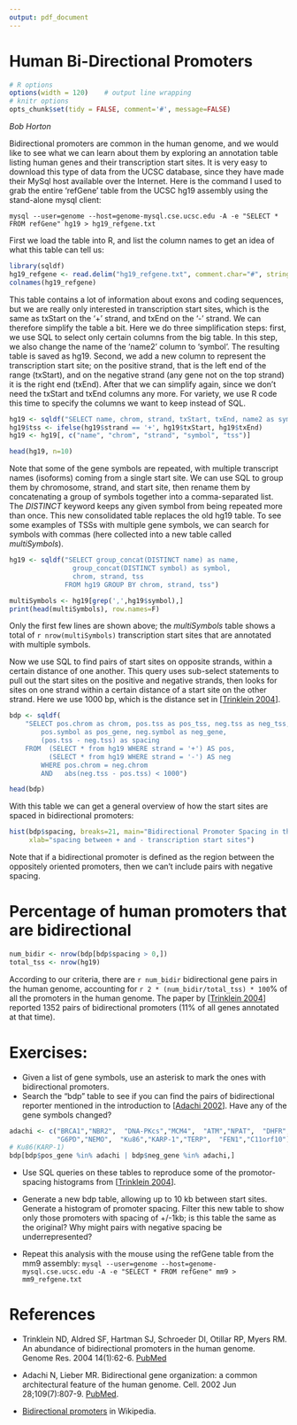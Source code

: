 ```yaml
---
output: pdf_document
---
```

Human Bi-Directional Promoters
==============================
```r
# R options
options(width = 120)    # output line wrapping
# knitr options
opts_chunk$set(tidy = FALSE, comment='#', message=FALSE)
```
_Bob Horton_

Bidirectional promoters are common in the human genome, and we would like to see what we can learn about them by exploring an annotation table listing human genes and their transcription start sites. It is very easy to download this type of data from the UCSC database, since they have made their MySql host available over the Internet. Here is the command I used to grab the entire 'refGene' table from the UCSC hg19 assembly using the stand-alone mysql client:

`mysql --user=genome --host=genome-mysql.cse.ucsc.edu -A -e "SELECT * FROM refGene" hg19 > hg19_refgene.txt`

First we load the table into R, and list the column names to get an idea of what this table can tell us:

```r
library(sqldf)
hg19_refgene <- read.delim("hg19_refgene.txt", comment.char="#", stringsAsFactors=F)
colnames(hg19_refgene)
```

This table contains a lot of information about exons and coding sequences, but we are really only interested in transcription start sites, which is the same as txStart on the '+' strand, and txEnd on the '-' strand. We can therefore simplify the table a bit. Here we do three simplification steps: first, we use SQL to select only certain columns from the big table. In this step, we also change the name of the 'name2' column to 'symbol'. The resulting table is saved as hg19. Second, we add a new column to represent the transcription start site; on the positive strand, that is the left end of the range (txStart), and on the negative strand (any gene not on the top strand) it is the right end (txEnd). After that we can simplify again, since we don't need the txStart and txEnd columns any more. For variety, we use R code this time to specify the columns we want to keep instead of SQL.
```r
hg19 <- sqldf("SELECT name, chrom, strand, txStart, txEnd, name2 as symbol FROM hg19_refgene")
hg19$tss <- ifelse(hg19$strand == '+', hg19$txStart, hg19$txEnd)
hg19 <- hg19[, c("name", "chrom", "strand", "symbol", "tss")]

head(hg19, n=10)
```
Note that some of the gene symbols are repeated, with multiple transcript names (isoforms) coming from a single start site. We can use SQL to group them by chromosome, strand, and start site, then rename them by concatenating a group of symbols together into a comma-separated list. The _DISTINCT_ keyword keeps any given symbol from being repeated more than once. This new consolidated table replaces the old hg19 table. To see some examples of TSSs with multiple gene symbols, we can search for symbols with commas (here collected into a new table called _multiSymbols_).

```r
hg19 <- sqldf("SELECT group_concat(DISTINCT name) as name, 
                group_concat(DISTINCT symbol) as symbol, 
                chrom, strand, tss 
              FROM hg19 GROUP BY chrom, strand, tss")

multiSymbols <- hg19[grep(',',hg19$symbol),]
print(head(multiSymbols), row.names=F)
```
Only the first few lines are shown above; the _multiSymbols_ table shows a total of `r nrow(multiSymbols)` transcription start sites that are annotated with multiple symbols.

Now we use SQL to find pairs of start sites on opposite strands, within a certain distance of one another. This query uses sub-select statements to pull out the start sites on the positive and negative strands, then looks for sites on one strand within a certain distance of a start site on the other strand. Here we use 1000 bp, which is the distance set in [[Trinklein 2004](#Trinklein2004)].
```r
bdp <- sqldf(
    "SELECT pos.chrom as chrom, pos.tss as pos_tss, neg.tss as neg_tss, 
        pos.symbol as pos_gene, neg.symbol as neg_gene,
        (pos.tss - neg.tss) as spacing
    FROM  (SELECT * from hg19 WHERE strand = '+') AS pos,
          (SELECT * from hg19 WHERE strand = '-') AS neg
		WHERE pos.chrom = neg.chrom
		AND   abs(neg.tss - pos.tss) < 1000")

head(bdp)
```

With this table we can get a general overview of how the start sites are spaced in bidirectional promoters:
```r
hist(bdp$spacing, breaks=21, main="Bidirectional Promoter Spacing in the Human Genome", 
     xlab="spacing between + and - transcription start sites")
```
Note that if a bidirectional promoter is defined as the region between the oppositely oriented promoters, then we can't include pairs with negative spacing.

# Percentage of human promoters that are bidirectional
```r
num_bidir <- nrow(bdp[bdp$spacing > 0,])
total_tss <- nrow(hg19)
```

According to our criteria, there are `r num_bidir` bidirectional gene pairs in the human genome, accounting for `r 2 * (num_bidir/total_tss) * 100`% of all the promoters in the human genome. The paper by [[Trinklein 2004](#Trinklein2004)] reported 1352 pairs of bidirectional promoters (11% of all genes annotated at that time).

# Exercises:
* Given a list of gene symbols, use an asterisk to mark the ones with bidirectional promoters.
* Search the "bdp" table to see if you can find the pairs of bidirectional reporter mentioned in the introduction to [[Adachi 2002](#Adachi2002)]. Have any of the gene symbols changed?
```r
adachi <- c("BRCA1","NBR2",  "DNA-PKcs","MCM4",  "ATM","NPAT",  "DHFR","MSH3", 
            "G6PD","NEMO",  "Ku86","KARP-1","TERP",  "FEN1","C11orf10")
# Ku86(KARP-1)
bdp[bdp$pos_gene %in% adachi | bdp$neg_gene %in% adachi,]
```
* Use SQL queries on these tables to reproduce some of the promotor-spacing histograms from [[Trinklein 2004](#Trinklein2004)].

* Generate a new bdp table, allowing up to 10 kb between start sites. Generate a histogram of promoter spacing. Filter this new table to show only those promoters with spacing of +/-1kb; is this table the same as the original? Why might pairs with negative spacing be underrepresented?

* Repeat this analysis with the mouse using the refGene table from the mm9 assembly:
`mysql --user=genome --host=genome-mysql.cse.ucsc.edu -A -e "SELECT * FROM refGene" mm9 > mm9_refgene.txt`

# References
* <a name="Trinklein2004"></a>Trinklein ND, Aldred SF, Hartman SJ, Schroeder DI, Otillar RP, Myers RM. An abundance of bidirectional promoters in the human genome. Genome Res. 2004 14(1):62-6. [PubMed](http://www.ncbi.nlm.nih.gov/pubmed/?term=14707170)

* <a name="Adachi2002"></a>Adachi N, Lieber MR. Bidirectional gene organization: a common architectural feature of the human genome. Cell. 2002 Jun 28;109(7):807-9. [PubMed](http://www.ncbi.nlm.nih.gov/pubmed/?term=12110178).

* [Bidirectional promoters](http://en.wikipedia.org/wiki/Promoter_%28genetics%29#Bidirectional_promoters_.28mammalian.29) in Wikipedia.
